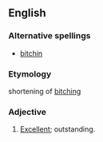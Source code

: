==English==

===Alternative spellings===
*[[bitchin]]

===Etymology===
shortening of [[bitching]]

===Adjective===
{{en-adj}}

# {{slang|surfing}} [[excellent|Excellent]]; outstanding.